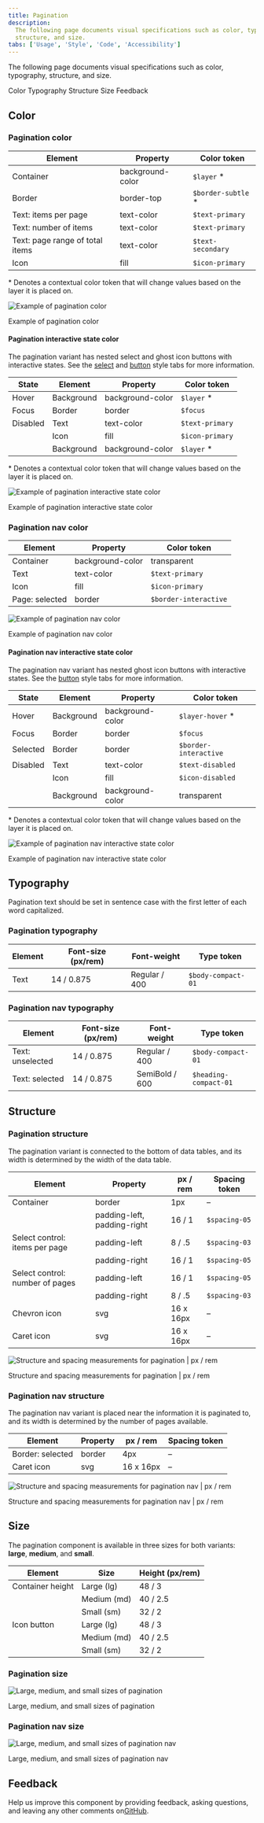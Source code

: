```yaml
---
title: Pagination
description:
  The following page documents visual specifications such as color, typography,
  structure, and size.
tabs: ['Usage', 'Style', 'Code', 'Accessibility']
---
```


<PageDescription>

The following page documents visual specifications such as color, typography,
structure, and size.

</PageDescription>

<AnchorLinks>

<AnchorLink>Color</AnchorLink>
<AnchorLink>Typography</AnchorLink>
<AnchorLink>Structure</AnchorLink>
<AnchorLink>Size</AnchorLink>
<AnchorLink>Feedback</AnchorLink>

</AnchorLinks>

## Color

### Pagination color

| Element                         | Property         | Color token         |
| ------------------------------- | ---------------- | ------------------- |
| Container                       | background-color | `$layer` \*         |
| Border                          | border-top       | `$border-subtle` \* |
| Text: items per page            | text-color       | `$text-primary`     |
| Text: number of items           | text-color       | `$text-primary`     |
| Text: page range of total items | text-color       | `$text-secondary`   |
| Icon                            | fill             | `$icon-primary`     |

<Caption>
  * Denotes a contextual color token that will change values based on the layer
  it is placed on.
</Caption>

<Row>
<Column colLg={12}>

![Example of pagination color](images/pagination-style-color-pagination.png)

</Column>
</Row>

<Caption>Example of pagination color</Caption>

#### Pagination interactive state color

The pagination variant has nested select and ghost icon buttons with interactive
states. See the
[select](https://carbondesignsystem.com/components/select/style/) and
[button](https://carbondesignsystem.com/components/button/style/#ghost-button)
style tabs for more information.

| State    | Element    | Property         | Color token     |
| -------- | ---------- | ---------------- | --------------- |
| Hover    | Background | background-color | `$layer` \*     |
| Focus    | Border     | border           | `$focus`        |
| Disabled | Text       | text-color       | `$text-primary` |
|          | Icon       | fill             | `$icon-primary` |
|          | Background | background-color | `$layer` \*     |

<Caption>
  * Denotes a contextual color token that will change values based on the layer
  it is placed on.
</Caption>

<Row>
<Column colLg={12}>

![Example of pagination interactive state color](images/pagination-style-interactive-pagination.png)

</Column>
</Row>

<Caption>Example of pagination interactive state color</Caption>

### Pagination nav color

| Element        | Property         | Color token           |
| -------------- | ---------------- | --------------------- |
| Container      | background-color | transparent           |
| Text           | text-color       | `$text-primary`       |
| Icon           | fill             | `$icon-primary`       |
| Page: selected | border           | `$border-interactive` |

<Row>
<Column colLg={12}>

![Example of pagination nav color](images/pagination-style-color-pagination-nav.png)

</Column>
</Row>

<Caption>Example of pagination nav color</Caption>

#### Pagination nav interactive state color

The pagination nav variant has nested ghost icon buttons with interactive
states. See the
[button](https://carbondesignsystem.com/components/button/style/#ghost-button)
style tabs for more information.

| State    | Element    | Property         | Color token           |
| -------- | ---------- | ---------------- | --------------------- |
| Hover    | Background | background-color | `$layer-hover` \*     |
| Focus    | Border     | border           | `$focus`              |
| Selected | Border     | border           | `$border-interactive` |
| Disabled | Text       | text-color       | `$text-disabled`      |
|          | Icon       | fill             | `$icon-disabled`      |
|          | Background | background-color | transparent           |

<Caption>
  * Denotes a contextual color token that will change values based on the layer
  it is placed on.
</Caption>

<Row>
<Column colLg={12}>

![Example of pagination nav interactive state color](images/pagination-style-interactive-pagination-nav.png)

</Column>
</Row>

<Caption>Example of pagination nav interactive state color</Caption>

## Typography

Pagination text should be set in sentence case with the first letter of each
word capitalized.

### Pagination typography

| Element | Font-size (px/rem) | Font-weight   | Type token         |
| ------- | ------------------ | ------------- | ------------------ |
| Text    | 14 / 0.875         | Regular / 400 | `$body-compact-01` |

### Pagination nav typography

| Element          | Font-size (px/rem) | Font-weight    | Type token            |
| ---------------- | ------------------ | -------------- | --------------------- |
| Text: unselected | 14 / 0.875         | Regular / 400  | `$body-compact-01`    |
| Text: selected   | 14 / 0.875         | SemiBold / 600 | `$heading-compact-01` |

## Structure

### Pagination structure

The pagination variant is connected to the bottom of data tables, and its width
is determined by the width of the data table.

| Element                         | Property                    | px / rem  | Spacing token |
| ------------------------------- | --------------------------- | --------- | ------------- |
| Container                       | border                      | 1px       | –             |
|                                 | padding-left, padding-right | 16 / 1    | `$spacing-05` |
| Select control: items per page  | padding-left                | 8 / .5    | `$spacing-03` |
|                                 | padding-right               | 16 / 1    | `$spacing-05` |
| Select control: number of pages | padding-left                | 16 / 1    | `$spacing-05` |
|                                 | padding-right               | 8 / .5    | `$spacing-03` |
| Chevron icon                    | svg                         | 16 x 16px | –             |
| Caret icon                      | svg                         | 16 x 16px | –             |

<div className="image--fixed">

![Structure and spacing measurements for pagination | px / rem](images/pagination-style-structure-pagination.png)

</div>

<Caption>Structure and spacing measurements for pagination | px / rem</Caption>

### Pagination nav structure

The pagination nav variant is placed near the information it is paginated to,
and its width is determined by the number of pages available.

| Element          | Property | px / rem  | Spacing token |
| ---------------- | -------- | --------- | ------------- |
| Border: selected | border   | 4px       | –             |
| Caret icon       | svg      | 16 x 16px | –             |

<div className="image--fixed">

![Structure and spacing measurements for pagination nav | px / rem](images/pagination-style-structure-pagination-nav.png)

</div>

<Caption>
  Structure and spacing measurements for pagination nav | px / rem
</Caption>

## Size

The pagination component is available in three sizes for both variants:
**large**, **medium**, and **small**.

| Element          | Size        | Height (px/rem) |
| ---------------- | ----------- | --------------- |
| Container height | Large (lg)  | 48 / 3          |
|                  | Medium (md) | 40 / 2.5        |
|                  | Small (sm)  | 32 / 2          |
| Icon button      | Large (lg)  | 48 / 3          |
|                  | Medium (md) | 40 / 2.5        |
|                  | Small (sm)  | 32 / 2          |

### Pagination size

<div className="image--fixed">

![Large, medium, and small sizes of pagination](images/pagination-usage-sizes.png)

</div>

<Caption>Large, medium, and small sizes of pagination</Caption>

### Pagination nav size

<div className="image--fixed">

![Large, medium, and small sizes of pagination nav](images/pagination-usage-sizes-pagination-nav.png)

</div>

<Caption>Large, medium, and small sizes of pagination nav</Caption>

## Feedback

Help us improve this component by providing feedback, asking questions, and
leaving any other comments
on[GitHub](https://github.com/carbon-design-system/carbon-website/issues/new?assignees=&labels=feedback&template=feedback.md).
